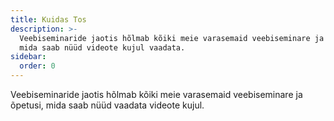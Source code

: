 ```yaml
---
title: Kuidas Tos
description: >-
  Veebiseminaride jaotis hõlmab kõiki meie varasemaid veebiseminare ja õpetusi,
  mida saab nüüd videote kujul vaadata.
sidebar:
  order: 0
---
```


Veebiseminaride jaotis hõlmab kõiki meie varasemaid veebiseminare ja õpetusi, mida saab nüüd vaadata videote kujul.

<CloudinaryImage width="700" height="525" resize="scale" quality="best" alt="Varsti tulekul" src="academy/webinars" errorImage="noimage_opaque_nyrtl0.png" />

